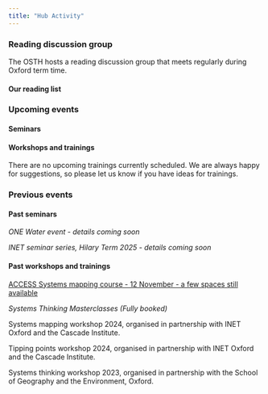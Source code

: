 ```yaml
---
title: "Hub Activity"
---
```


### Reading discussion group
The OSTH hosts a reading discussion group that meets regularly during Oxford term time. 

#### Our reading list

### Upcoming events

#### Seminars

#### Workshops and trainings
There are no upcoming trainings currently scheduled. We are always happy for suggestions, so please let us know if you have ideas for trainings. 

### Previous events

#### Past seminars

*ONE Water event - details coming soon*

*INET seminar series, Hilary Term 2025 - details coming soon*

#### Past workshops and trainings

[ACCESS Systems mapping course - 12 November - a few spaces still available](https://accessnetwork.uk/systems-mapping-for-environmental-domains-one-day-workshop/)

*Systems Thinking Masterclasses (Fully booked)*

Systems mapping workshop 2024, organised in partnership with INET Oxford and the Cascade Institute.

Tipping points workshop 2024, organised in partnership with INET Oxford and the Cascade Institute.

Systems thinking workshop 2023, organised in partnership with the School of Geography and the Environment, Oxford.

